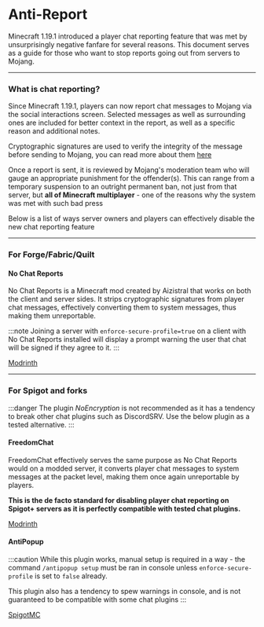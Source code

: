 # Anti-Report

Minecraft 1.19.1 introduced a player chat reporting feature that was met by unsurprisingly negative fanfare for several reasons. 
This document serves as a guide for those who want to stop reports going out from servers to Mojang.

---

### What is chat reporting?

Since Minecraft 1.19.1, players can now report chat messages to Mojang via the social interactions screen. 
Selected messages as well as surrounding ones are included for better context in the report, as well as a specific reason and additional notes.

Cryptographic signatures are used to verify the integrity of the message before sending to Mojang, you can read more about them [here](https://gist.github.com/kennytv/ed783dd244ca0321bbd882c347892874#file-readme-md)

Once a report is sent, it is reviewed by Mojang's moderation team who will gauge an appropriate punishment for the offender(s). This can range from a temporary suspension to an outright permanent ban, not just from that server, but <strong>all of Minecraft multiplayer</strong> - one of the reasons why the system was met with such bad press

Below is a list of ways server owners and players can effectively disable the new chat reporting feature

---

### For Forge/Fabric/Quilt

#### No Chat Reports

No Chat Reports is a Minecraft mod created by Aizistral that works on both the client and server sides. It strips cryptographic signatures from player chat messages, effectively converting them to system messages, thus making them unreportable.

:::note
Joining a server with `enforce-secure-profile=true` on a client with No Chat Reports installed will display a prompt warning the user that chat will be signed if they agree to it.
:::

<div>
<a class="button button--outline button--primary" href="https://modrinth.com/mod/no-chat-reports">Modrinth</a>
</div>

---

### For Spigot and forks

:::danger
The plugin *NoEncryption* is not recommended as it has a tendency to break other chat plugins such as DiscordSRV. Use the below plugin as a tested alternative.
:::

#### FreedomChat

FreedomChat effectively serves the same purpose as No Chat Reports would on a modded server, it converts player chat messages to system messages at the packet level, making them once again unreportable by players.

<strong>This is the de facto standard for disabling player chat reporting on Spigot+ servers as it is perfectly compatible with tested chat plugins.</strong>

<div>
<a class="button button--outline button--primary" href="https://modrinth.com/mod/freedomchat">Modrinth</a>
</div>

#### AntiPopup

:::caution
While this plugin works, manual setup is required in a way - the command `/antipopup setup` must be ran in console unless `enforce-secure-profile` is set to `false` already.  

This plugin also has a tendency to spew warnings in console, and is not guaranteed to be compatible with some chat plugins
:::

<div>
<a class="button button--outline button--primary" href="https://www.spigotmc.org/resources/%E2%9C%A8-antipopup-no-chat-reports-and-popup-%E2%9C%A8.103782/">SpigotMC</a>
</div>